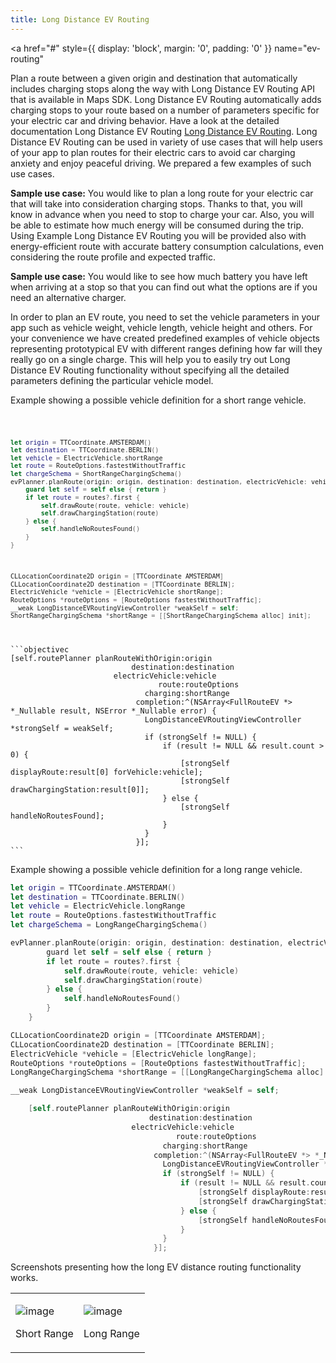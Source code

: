 ```yaml
---
title: Long Distance EV Routing
---
```


<a
  href="#"
  style={{ display: 'block', margin: '0', padding: '0' }}
  name="ev-routing"
></a>

Plan a route between a given origin and destination that automatically includes charging stops along
the way with Long Distance EV Routing API that is available in Maps SDK. Long Distance EV Routing
automatically adds charging stops to your route based on a number of parameters specific for your
electric car and driving behavior. Have a look at the detailed documentation Long Distance EV
Routing [Long Distance EV Routing](/routing-api/documentation/extended-routing/long-distance-ev-routing). Long Distance EV Routing can be used in variety of use cases that will help users of your app to
plan routes for their electric cars to avoid car charging anxiety and enjoy peaceful driving. We
prepared a few examples of such use cases.

**Sample use case:** You would like to plan a long route for your electric car that will take into
consideration charging stops. Thanks to that, you will know in advance when you need to stop to
charge your car. Also, you will be able to estimate how much energy will be consumed during the
trip. Using Example Long Distance EV Routing you will be provided also with energy-efficient route
with accurate battery consumption calculations, even considering the route profile and expected
traffic.

**Sample use case:** You would like to see how much battery you have left when arriving at a stop so
that you can find out what the options are if you need an alternative charger.

In order to plan an EV route, you need to set the vehicle parameters in your app such as vehicle
weight, vehicle length, vehicle height and others. For your convenience we have created predefined
examples of vehicle objects representing prototypical EV with different ranges defining how far will
they really go on a single charge. This will help you to easily try out Long Distance EV Routing
functionality without specifying all the detailed parameters defining the particular vehicle model.

Example showing a possible vehicle definition for a short range vehicle.

<Code>

```swift
let origin = TTCoordinate.AMSTERDAM()
let destination = TTCoordinate.BERLIN()
let vehicle = ElectricVehicle.shortRange
let route = RouteOptions.fastestWithoutTraffic
let chargeSchema = ShortRangeChargingSchema()
evPlanner.planRoute(origin: origin, destination: destination, electricVehicle: vehicle, route: route, charging: chargeSchema) { [weak self] routes, _ in
    guard let self = self else { return }
    if let route = routes?.first {
        self.drawRoute(route, vehicle: vehicle)
        self.drawChargingStation(route)
    } else {
        self.handleNoRoutesFound()
    }
}
```

```objectivec
CLLocationCoordinate2D origin = [TTCoordinate AMSTERDAM]
CLLocationCoordinate2D destination = [TTCoordinate BERLIN];
ElectricVehicle *vehicle = [ElectricVehicle shortRange];
RouteOptions *routeOptions = [RouteOptions fastestWithoutTraffic];
__weak LongDistanceEVRoutingViewController *weakSelf = self;
ShortRangeChargingSchema *shortRange = [[ShortRangeChargingSchema alloc] init];
```

</Code>

    ```objectivec
    [self.routePlanner planRouteWithOrigin:origin
                               destination:destination
                           electricVehicle:vehicle
                                     route:routeOptions
                                  charging:shortRange
                                completion:^(NSArray<FullRouteEV *> *_Nullable result, NSError *_Nullable error) {
                                  LongDistanceEVRoutingViewController *strongSelf = weakSelf;
                                  if (strongSelf != NULL) {
                                      if (result != NULL && result.count > 0) {
                                          [strongSelf displayRoute:result[0] forVehicle:vehicle];
                                          [strongSelf drawChargingStation:result[0]];
                                      } else {
                                          [strongSelf handleNoRoutesFound];
                                      }
                                  }
                                }];
    ```

Example showing a possible vehicle definition for a long range vehicle.

```swift
let origin = TTCoordinate.AMSTERDAM()
let destination = TTCoordinate.BERLIN()
let vehicle = ElectricVehicle.longRange
let route = RouteOptions.fastestWithoutTraffic
let chargeSchema = LongRangeChargingSchema()
```

```objectivec
evPlanner.planRoute(origin: origin, destination: destination, electricVehicle: vehicle, route: route, charging: chargeSchema) { [weak self] routes, _ in
        guard let self = self else { return }
        if let route = routes?.first {
            self.drawRoute(route, vehicle: vehicle)
            self.drawChargingStation(route)
        } else {
            self.handleNoRoutesFound()
        }
    }
```

```objectivec
CLLocationCoordinate2D origin = [TTCoordinate AMSTERDAM];
CLLocationCoordinate2D destination = [TTCoordinate BERLIN];
ElectricVehicle *vehicle = [ElectricVehicle longRange];
RouteOptions *routeOptions = [RouteOptions fastestWithoutTraffic];
LongRangeChargingSchema *shortRange = [[LongRangeChargingSchema alloc] init];
```

```objectivec
__weak LongDistanceEVRoutingViewController *weakSelf = self;

    [self.routePlanner planRouteWithOrigin:origin
                               destination:destination
                           electricVehicle:vehicle
                                     route:routeOptions
                                  charging:shortRange
                                completion:^(NSArray<FullRouteEV *> *_Nullable result, NSError *_Nullable error) {
                                  LongDistanceEVRoutingViewController *strongSelf = weakSelf;
                                  if (strongSelf != NULL) {
                                      if (result != NULL && result.count > 0) {
                                          [strongSelf displayRoute:result[0] forVehicle:vehicle];
                                          [strongSelf drawChargingStation:result[0]];
                                      } else {
                                          [strongSelf handleNoRoutesFound];
                                      }
                                  }
                                }];
```

Screenshots presenting how the long EV distance routing functionality works.

<table>
  <tbody>
    <tr>
      <td>
        <ContentWrapper maxWidth="350px" objectFit="contain">
          <p>
            <img src="../images/route_ev_long_distance.png" alt="image" />
          </p>
        </ContentWrapper>
        <p>Short Range</p>
      </td>
      <td>
        <ContentWrapper maxWidth="350px" objectFit="contain">
          <p>
            <img
              src="../images/route_ev_long_distance_long_range.png"
              alt="image"
            />
          </p>
        </ContentWrapper>
        <p>Long Range</p>
      </td>
    </tr>
  </tbody>
</table>